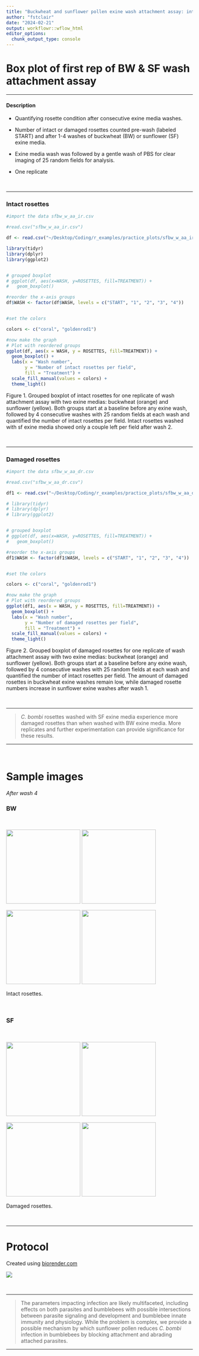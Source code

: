 ```yaml
---
title: "Buckwheat and sunflower pollen exine wash attachment assay: intact and damaged rosettes"
author: "fstclair"
date: "2024-02-21"
output: workflowr::wflow_html
editor_options:
  chunk_output_type: console
---
```


# Box plot of first rep of BW & SF wash attachment assay

---

#### Description

- Quantifying rosette condition after consecutive exine media washes.

- Number of intact or damaged rosettes counted pre-wash (labeled START) and after 1-4 washes of buckwheat (BW) or sunflower (SF) exine media.

- Exine media wash was followed by a gentle wash of PBS for clear imaging of 25 random fields for analysis. 

- One replicate

<br>

---

### Intact rosettes

```r

#import the data sfbw_w_aa_ir.csv

#read.csv("sfbw_w_aa_ir.csv")

df <- read.csv("~/Desktop/Coding/r_examples/practice_plots/sfbw_w_aa_ir.csv") #set data name

library(tidyr)
library(dplyr)
library(ggplot2)


# grouped boxplot
# ggplot(df, aes(x=WASH, y=ROSETTES, fill=TREATMENT)) +
#   geom_boxplot()

#reorder the x-axis groups
df$WASH <- factor(df$WASH, levels = c("START", "1", "2", "3", "4"))


#set the colors

colors <- c("coral", "goldenrod1")

#now make the graph
# Plot with reordered groups
ggplot(df, aes(x = WASH, y = ROSETTES, fill=TREATMENT)) +
  geom_boxplot() +
  labs(x = "Wash number",
       y = "Number of intact rosettes per field",
       fill = "Treatment") +
  scale_fill_manual(values = colors) +
  theme_light()

```

Figure 1. Grouped boxplot of intact rosettes for one replicate of wash attachment assay with two exine medias: buckwheat (orange) and sunflower (yellow). Both groups start at a baseline before any exine wash, followed by 4 consecutive washes with 25 random fields at each wash and quantified the number of intact rosettes per field. Intact rosettes washed with sf exine media showed only a couple left per field after wash 2.

<br>

---


### Damaged rosettes



```r

#import the data sfbw_w_aa_dr.csv

#read.csv("sfbw_w_aa_dr.csv")

df1 <- read.csv("~/Desktop/Coding/r_examples/practice_plots/sfbw_w_aa_dr.csv") #set data name

# library(tidyr)
# library(dplyr)
# library(ggplot2)


# grouped boxplot
# ggplot(df, aes(x=WASH, y=ROSETTES, fill=TREATMENT)) +
#   geom_boxplot()

#reorder the x-axis groups
df1$WASH <- factor(df1$WASH, levels = c("START", "1", "2", "3", "4"))


#set the colors

colors <- c("coral", "goldenrod1")

#now make the graph
# Plot with reordered groups
ggplot(df1, aes(x = WASH, y = ROSETTES, fill=TREATMENT)) +
  geom_boxplot() +
  labs(x = "Wash number",
       y = "Number of damaged rosettes per field",
       fill = "Treatment") +
  scale_fill_manual(values = colors) +
  theme_light()


```

Figure 2. Grouped boxplot of damaged rosettes for one replicate of wash attachment assay with two exine medias: buckwheat (orange) and sunflower (yellow). Both groups start at a baseline before any exine wash, followed by 4 consecutive washes with 25 random fields at each wash and quantified the number of intact rosettes per field. The amount of damaged rosettes in buckwheat exine washes remain low, while damaged rosette numbers increase in sunflower exine washes after wash 1.

<br>

---

> *C. bombi* rosettes washed with SF exine media experience more damaged rosettes than when washed with BW exine media. More replicates and further experimentation can provide significance for these results.

---

<br>


# Sample images

*After wash 4*

### BW

<br>


![](assets/bw1.png){ width=200px } ![](assets/bw2.png){ width=200px }

![](assets/bw3.png){ width=200px } ![](assets/bw4.png){ width=200px }

Intact rosettes.

<br>


### SF

<br>

![](assets/sf1.png){ width=200px } ![](assets/sf2.png){ width=200px }

![](assets/sf3.png){ width=200px } ![](assets/sf4.png){ width=200px }

Damaged rosettes.

<br>

---


# Protocol

Created using [biorender.com](https://www.biorender.com/)

![](assets/exwashattachassay.png)

<br>

---

> The parameters impacting infection are likely multifaceted, including effects on both parasites and bumblebees with possible intersections between parasite signaling and development and bumblebee innate immunity and physiology. While the problem is complex, we provide a possible mechanism by which sunflower pollen reduces *C. bombi* infection in bumblebees by blocking attachment and abrading attached parasites.

---

<br>

